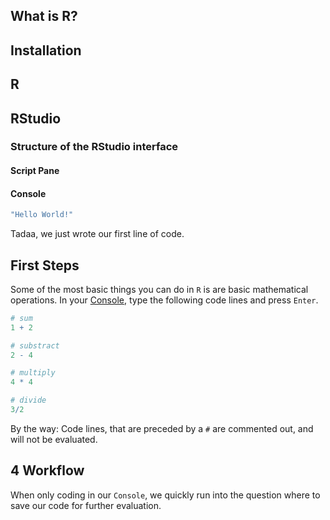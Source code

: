 ## What is R?

## 

## Installation

## R

## RStudio

### Structure of the RStudio interface

#### Script Pane

#### Console

```r
"Hello World!"
```

Tadaa, we just wrote our first line of code.

## First Steps

Some of the most basic things you can do in `R` is are basic mathematical operations. In your [Console](#Console), type the following code lines and press `Enter`.

```r
# sum
1 + 2

# substract
2 - 4

# multiply
4 * 4

# divide
3/2
```

By the way: Code lines, that are preceded by a `#` are commented out, and will not be evaluated.

## 4 Workflow

When only coding in our `Console`, we quickly run into the question where to save our code for further evaluation.
